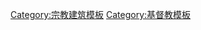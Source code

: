 {{template category
| topic = 教堂
}}

[[Category:宗教建筑模板|Category:宗教建筑模板]]
[[Category:基督教模板|Category:基督教模板]]